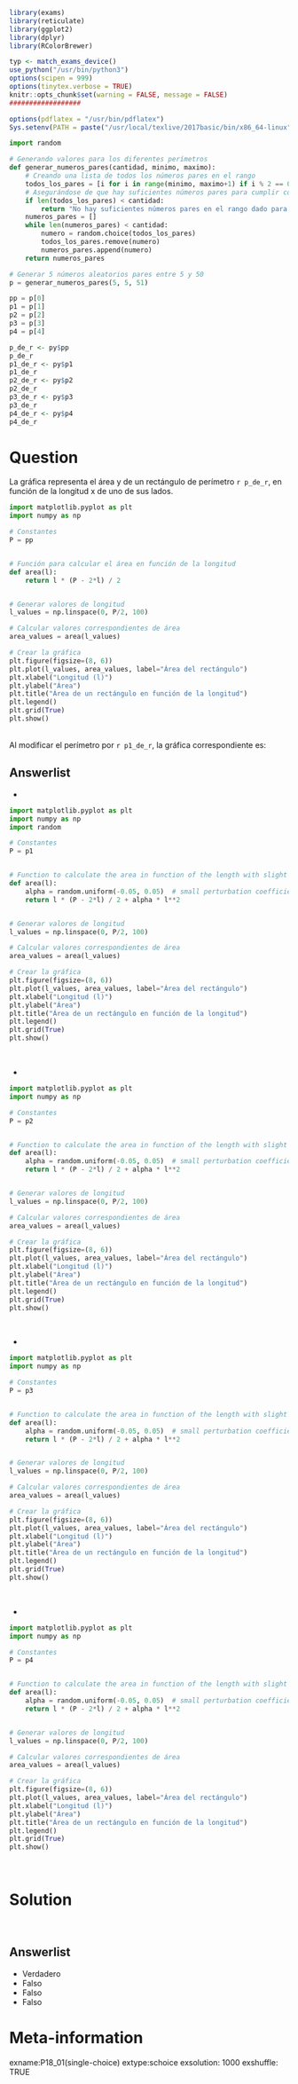 <style>
img[src*="chunk"] {
  display: block;
  margin: 0 auto;
}
</style>

```r
library(exams)
library(reticulate)
library(ggplot2)
library(dplyr)
library(RColorBrewer)

typ <- match_exams_device()
use_python("/usr/bin/python3")
options(scipen = 999)
options(tinytex.verbose = TRUE)
knitr::opts_chunk$set(warning = FALSE, message = FALSE)
##################
```

```r
options(pdflatex = "/usr/bin/pdflatex")
Sys.setenv(PATH = paste("/usr/local/texlive/2017basic/bin/x86_64-linux", Sys.getenv("PATH"), sep = ":"))
```

```python
import random

# Generando valores para los diferentes perímetros
def generar_numeros_pares(cantidad, minimo, maximo):
    # Creando una lista de todos los números pares en el rango
    todos_los_pares = [i for i in range(minimo, maximo+1) if i % 2 == 0]
    # Asegurándose de que hay suficientes números pares para cumplir con la solicitud
    if len(todos_los_pares) < cantidad:
        return "No hay suficientes números pares en el rango dado para generar la cantidad solicitada."
    numeros_pares = []
    while len(numeros_pares) < cantidad:
        numero = random.choice(todos_los_pares)
        todos_los_pares.remove(numero)
        numeros_pares.append(numero)
    return numeros_pares

# Generar 5 números aleatorios pares entre 5 y 50
p = generar_numeros_pares(5, 5, 51)

pp = p[0]
p1 = p[1]
p2 = p[2]
p3 = p[3]
p4 = p[4]
```

```r
p_de_r <- py$pp
p_de_r 
p1_de_r <- py$p1
p1_de_r
p2_de_r <- py$p2
p2_de_r
p3_de_r <- py$p3
p3_de_r
p4_de_r <- py$p4
p4_de_r
```

Question
========

La gráfica representa el área y de un rectángulo de perímetro `r p_de_r`, en función de la longitud x de uno de sus lados.
\
```python
import matplotlib.pyplot as plt
import numpy as np

# Constantes
P = pp


# Función para calcular el área en función de la longitud
def area(l):
    return l * (P - 2*l) / 2


# Generar valores de longitud
l_values = np.linspace(0, P/2, 100)

# Calcular valores correspondientes de área
area_values = area(l_values)

# Crear la gráfica
plt.figure(figsize=(8, 6))
plt.plot(l_values, area_values, label="Área del rectángulo")
plt.xlabel("Longitud (l)")
plt.ylabel("Área")
plt.title("Área de un rectángulo en función de la longitud")
plt.legend()
plt.grid(True)
plt.show()
```

\
Al modificar el perímetro por `r p1_de_r`, la gráfica correspondiente es:

Answerlist
----------

- 
```python
import matplotlib.pyplot as plt
import numpy as np
import random

# Constantes
P = p1


# Function to calculate the area in function of the length with slight perturbation
def area(l):
    alpha = random.uniform(-0.05, 0.05)  # small perturbation coefficient
    return l * (P - 2*l) / 2 + alpha * l**2


# Generar valores de longitud
l_values = np.linspace(0, P/2, 100)

# Calcular valores correspondientes de área
area_values = area(l_values)

# Crear la gráfica
plt.figure(figsize=(8, 6))
plt.plot(l_values, area_values, label="Área del rectángulo")
plt.xlabel("Longitud (l)")
plt.ylabel("Área")
plt.title("Área de un rectángulo en función de la longitud")
plt.legend()
plt.grid(True)
plt.show()
```
<br/> 

- 
```python
import matplotlib.pyplot as plt
import numpy as np

# Constantes
P = p2


# Function to calculate the area in function of the length with slight perturbation
def area(l):
    alpha = random.uniform(-0.05, 0.05)  # small perturbation coefficient
    return l * (P - 2*l) / 2 + alpha * l**2


# Generar valores de longitud
l_values = np.linspace(0, P/2, 100)

# Calcular valores correspondientes de área
area_values = area(l_values)

# Crear la gráfica
plt.figure(figsize=(8, 6))
plt.plot(l_values, area_values, label="Área del rectángulo")
plt.xlabel("Longitud (l)")
plt.ylabel("Área")
plt.title("Área de un rectángulo en función de la longitud")
plt.legend()
plt.grid(True)
plt.show()
```
<br/> 

- 
```python
import matplotlib.pyplot as plt
import numpy as np

# Constantes
P = p3


# Function to calculate the area in function of the length with slight perturbation
def area(l):
    alpha = random.uniform(-0.05, 0.05)  # small perturbation coefficient
    return l * (P - 2*l) / 2 + alpha * l**2


# Generar valores de longitud
l_values = np.linspace(0, P/2, 100)

# Calcular valores correspondientes de área
area_values = area(l_values)

# Crear la gráfica
plt.figure(figsize=(8, 6))
plt.plot(l_values, area_values, label="Área del rectángulo")
plt.xlabel("Longitud (l)")
plt.ylabel("Área")
plt.title("Área de un rectángulo en función de la longitud")
plt.legend()
plt.grid(True)
plt.show()
```
<br/> 

- 
```python
import matplotlib.pyplot as plt
import numpy as np

# Constantes
P = p4


# Function to calculate the area in function of the length with slight perturbation
def area(l):
    alpha = random.uniform(-0.05, 0.05)  # small perturbation coefficient
    return l * (P - 2*l) / 2 + alpha * l**2


# Generar valores de longitud
l_values = np.linspace(0, P/2, 100)

# Calcular valores correspondientes de área
area_values = area(l_values)

# Crear la gráfica
plt.figure(figsize=(8, 6))
plt.plot(l_values, area_values, label="Área del rectángulo")
plt.xlabel("Longitud (l)")
plt.ylabel("Área")
plt.title("Área de un rectángulo en función de la longitud")
plt.legend()
plt.grid(True)
plt.show()
```
<br/> 

Solution
========

\

Answerlist
----------
* Verdadero
* Falso
* Falso
* Falso

Meta-information
================
exname:P18_01(single-choice)
extype:schoice
exsolution: 1000
exshuffle: TRUE